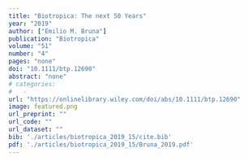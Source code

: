 ```yaml
---
title: "Biotropica: The next 50 Years"
year: "2019"
author: ["Emilio M. Bruna"]
publication: "Biotropica"
volume: "51"
number: "4"
pages: "none"
doi: "10.1111/btp.12690"
abstract: "none"
# categories: 
#   - 
url: "https://onlinelibrary.wiley.com/doi/abs/10.1111/btp.12690"
image: featured.png
url_preprint: ""
url_code: ""
url_dataset: ""
bib: './articles/biotropica_2019_15/cite.bib'
pdf: './articles/biotropica_2019_15/Bruna_2019.pdf'
---
```

